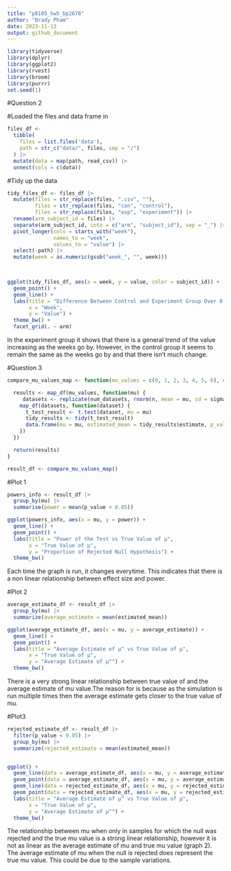 ```yaml
---
title: "p8105_hw5_bp2678"
author: "Brady Pham"
date: 2023-11-13
output: github_document
---
```

```r
library(tidyverse)
library(dplyr)
library(ggplot2)
library(rvest)
library(broom)
library(purrr)
set.seed(1)
```

#Question 2 

#Loaded the files and data frame in 
```r
files_df <- 
  tibble(
    files = list.files('data'),
    path = str_c("data/", files, sep = "/")
  ) |>
  mutate(data = map(path, read_csv)) |>
  unnest(cols = c(data))
```

#Tidy up the data

```r
tidy_files_df <- files_df |>
  mutate(files = str_replace(files, ".csv", ""),
         files = str_replace(files, "con", "control"),
         files = str_replace(files, "exp", "experiment")) |>
  rename(arm_subject_id = files) |>
  separate(arm_subject_id, into = c("arm", "subject_id"), sep = "_") |>
  pivot_longer(cols = starts_with("week"),
               names_to = "week",
               values_to = "value") |>
  select(-path) |>
  mutate(week = as.numeric(gsub("week_", "", week)))

  


```

```r

ggplot(tidy_files_df, aes(x = week, y = value, color = subject_id)) +
  geom_point() +
  geom_line() +
  labs(title = "Difference Between Control and Experiment Group Over 8 Weeks",
       x = "Week",
       y = "Value") +
  theme_bw() +
  facet_grid(. ~ arm)
```

In the experiment group it shows that there is a general trend of the value increasing as the weeks go by. However, in the control group it seems to remain the same as the weeks go by and that there isn't much change. 

#Question 3 


```r

compare_mu_values_map <- function(mu_values = c(0, 1, 2, 3, 4, 5, 6), n = 30, sigma = 5, num_datasets = 5000, alpha = 0.05) {

  results <- map_df(mu_values, function(mu) {
     datasets <- replicate(num_datasets, rnorm(n, mean = mu, sd = sigma), simplify = FALSE)
    map_df(datasets, function(dataset) {
      t_test_result <- t.test(dataset, mu = mu)
      tidy_results <- tidy(t_test_result)
      data.frame(mu = mu, estimated_mean = tidy_results$estimate, p_value = tidy_results$p.value)
    })
  })

  return(results)
}

result_df <- compare_mu_values_map()


```

#Plot 1
```r
powers_info <- result_df |>
  group_by(mu) |>
  summarise(power = mean(p_value < 0.05))

ggplot(powers_info, aes(x = mu, y = power)) +
  geom_line() +
  geom_point() +
  labs(title = "Power of the Test vs True Value of μ",
       x = "True Value of μ",
       y = "Proportion of Rejected Null Hypothesis") +
  theme_bw()
```
Each time the graph is run, it changes everytime. This indicates that there is a non linear relationship between effect size and power.


#Plot 2
```r
average_estimate_df <- result_df |>
  group_by(mu) |>
  summarize(average_estimate = mean(estimated_mean))

ggplot(average_estimate_df, aes(x = mu, y = average_estimate)) +
  geom_line() +
  geom_point() +
  labs(title = "Average Estimate of μ^ vs True Value of μ",
       x = "True Value of μ",
       y = "Average Estimate of μ^") +
  theme_bw()


```
There is a very strong linear relationship between true value of and the average estimate of mu value.The reason for is because as the simulation is run multiple times then the average estimate gets closer to the true value of mu.

#Plot3
```r
rejected_estimate_df <- result_df |>
  filter(p_value < 0.05) |>
  group_by(mu) |>
  summarize(rejected_estimate = mean(estimated_mean))


ggplot() +
  geom_line(data = average_estimate_df, aes(x = mu, y = average_estimate), color = "green") +
  geom_point(data = average_estimate_df, aes(x = mu, y = average_estimate), color = "green") +
  geom_line(data = rejected_estimate_df, aes(x = mu, y = rejected_estimate), color = "red") +
  geom_point(data = rejected_estimate_df, aes(x = mu, y = rejected_estimate), color = "red") +
  labs(title = "Average Estimate of μ^ vs True Value of μ",
       x = "True Value of μ",
       y = "Average Estimate of μ^") +
  theme_bw()
```
The relationship between mu when only in samples for which the null was rejected and the true mu value is a strong linear relationship, however it is not as linear as the average estimate of mu and true mu value (graph 2). The average estimate of mu when the null is rejected does represent the true mu value. This could be due to the sample variations. 











